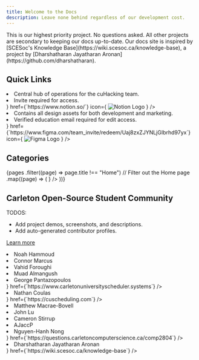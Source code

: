 ```yaml
---
title: Welcome to the Docs
description: Leave none behind regardless of our development cost.
---
```




<Calendar googleApiKey={process.env.GOOGLE_CALENDAR_API_KEY} calendarId={process.env.GOOGLE_CALENDAR_ID}/>

<Callout type="warn">
  This is our highest priority project. No questions asked. All other projects
  are secondary to keeping our docs up-to-date.
</Callout>

<Callout type="info">
  Our docs site is inspired by [SCESoc's Knowledge
  Base](https://wiki.scesoc.ca/knowledge-base), a project by [Dharshatharan
  Jayatharan Aronan](https://github.com/dharshatharan).
</Callout>

## Quick Links

<Cards>
  <Card
    title="Notion Workspace"
    description={
      <>
        <li>Central hub of operations for the cuHacking team.</li>
        <li>Invite required for access.</li>
      </>
    }
    href={`https://www.notion.so/`}
    icon={
      <img
        src="https://upload.wikimedia.org/wikipedia/commons/e/e9/Notion-logo.svg"
        alt="Notion Logo"
        width={24}
        height={24}
      />
    }
  />
  <Card
    title="Figma Organization"
    description={
      <>
        <li>Contains all design assets for both development and marketing.</li>
        <li>Verified education email required for edit access.</li>
      </>
    }
    href={`https://www.figma.com/team_invite/redeem/Uaj8zxZJYNLjGIbrhd97yx`}
    icon={
      <img
        src="https://upload.wikimedia.org/wikipedia/commons/3/33/Figma-logo.svg"
        alt="Figma Logo"
        width={24}
        height={24}
      />
    }
  />
</Cards>

## Categories

<Cards>
  {pages
    .filter((page) => page.title !== "Home") // Filter out the Home page
    .map((page) => (
      <Card
        key={page.title}
        title={page.title}
        description={page.description}
        href={`/docs/${page.url}`}
        icon={
          <page.icon
            style={{
              color: `hsl(var(--accent-foreground))`,
            }}
          />
        }
      />
    ))}
</Cards>

## Carleton Open-Source Student Community

TODOS:

- Add project demos, screenshots, and descriptions.
- Add auto-generated contributor profiles.

[Learn more](https://github.com/cuhacking/hackathon/issues/52)

<Cards>
  <Card
    title="Carleton Scheduler"
    description={
      <>
        <li>Noah Hammoud</li>
        <li>Connor Marcus</li>
        <li>Vahid Foroughi</li>
        <li>Muad Almangush</li>
        <li>George Pantazopoulos</li>
      </>
    }
    href={`https://www.carletonuniversityscheduler.systems`}
  />
  <Card
    title="cuScheduling"
    description={
      <>
        <li>Nathan Coulas</li>
      </>
    }
    href={`https://cuscheduling.com`}
  />
  <Card
    title="Carleton Scheduler"
    description={
      <>
        <li>Matthew Macrae-Bovell</li>
        <li>John Lu</li>
        <li>Cameron Stirrup</li>
        <li>AJaccP</li>
        <li>Nguyen-Hanh Nong</li>
      </>
    }
    href={`https://questions.carletoncomputerscience.ca/comp2804`}
  />
  <Card
    title="SCESoc Knowledge Base"
    description={
      <>
        <li>Dharshatharan Jayatharan Aronan</li>
      </>
    }
    href={`https://wiki.scesoc.ca/knowledge-base`}
  />
</Cards>
